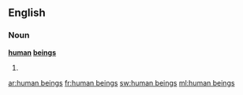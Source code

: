 ==English==

===Noun===
'''[[human]] [[being]]s'''

# {{plural of|[[human being]]}}

[[ar:human beings]]
[[fr:human beings]]
[[sw:human beings]]
[[ml:human beings]]